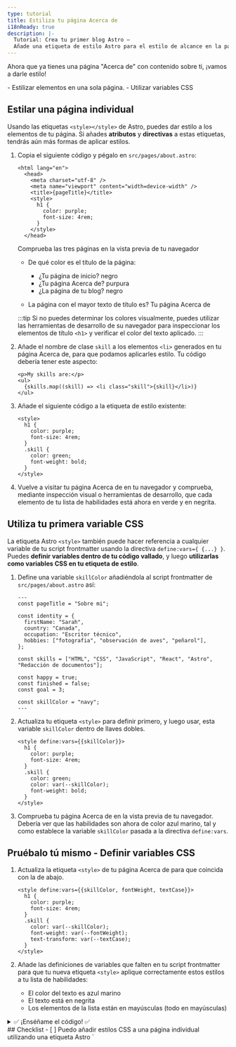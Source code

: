 ```yaml
---
type: tutorial
title: Estiliza tu página Acerca de
i18nReady: true
description: |-
  Tutorial: Crea tu primer blog Astro —
  Añade una etiqueta de estilo Astro para el estilo de alcance en la página
---
```



Ahora que ya tienes una página "Acerca de" con contenido sobre ti, ¡vamos a darle estilo!

<PreCheck>
  - Estilizar elementos en una sola página.
  - Utilizar variables CSS
</PreCheck>


## Estilar una página individual

Usando las etiquetas `<style></style>` de Astro, puedes dar estilo a los elementos de tu página. Si añades **atributos** y **directivas** a estas etiquetas, tendrás aún más formas de aplicar estilos.

1. Copia el siguiente código y pégalo en `src/pages/about.astro`:

    ```astro title="src/pages/about.astro" ins={6-11}
    <html lang="en">
      <head>
        <meta charset="utf-8" />
        <meta name="viewport" content="width=device-width" />
        <title>{pageTitle}</title>
        <style>
          h1 {
            color: purple;
            font-size: 4rem;
          }
        </style>
      </head> 

    ```

    Comprueba las tres páginas en la vista previa de tu navegador
    
    - De qué color es el título de la página:

        - ¿Tu página de inicio?  <Spoiler>negro</Spoiler>
        - ¿Tu página Acerca de? <Spoiler>purpura</Spoiler>
        - ¿La página de tu blog? <Spoiler>negro</Spoiler>

    - La página con el mayor texto de título es? <Spoiler>Tu página Acerca de</Spoiler>

    :::tip
    Si no puedes determinar los colores visualmente, puedes utilizar las herramientas de desarrollo de su navegador para inspeccionar los elementos de título `<h1>` y verificar el color del texto aplicado.
    :::

2. Añade el nombre de clase `skill` a los elementos `<li>` generados en tu página Acerca de, para que podamos aplicarles estilo. Tu código debería tener este aspecto:

    ```astro title="src/pages/about.astro" 'class="skill"'
    <p>My skills are:</p>
    <ul>
      {skills.map((skill) => <li class="skill">{skill}</li>)}
    </ul>
    ```

3. Añade el siguiente código a la etiqueta de estilo existente:

    ```astro title="src/pages/about.astro" ins={6-9}
    <style>
      h1 {
        color: purple;
        font-size: 4rem;
      }
      .skill {
        color: green;
        font-weight: bold;
      }
    </style>
    ```



  4. Vuelve a visitar tu página Acerca de en tu navegador y comprueba, mediante inspección visual o herramientas de desarrollo, que cada elemento de tu lista de habilidades está ahora en verde y en negrita.

## Utiliza tu primera variable CSS
La etiqueta Astro `<style>` también puede hacer referencia a cualquier variable de tu script frontmatter usando la directiva `define:vars={ {...} }`. Puedes **definir variables dentro de tu código vallado**, y luego **utilizarlas como variables CSS en tu etiqueta de estilo**.

1. Define una variable `skillColor` añadiéndola al script frontmatter de `src/pages/about.astro` así:

    ```astro title="src/pages/about.astro" ins={17}
    ---
    const pageTitle = "Sobre mi";

    const identity = {
      firstName: "Sarah",
      country: "Canada",
      occupation: "Escritor técnico",
      hobbies: ["fotografia", "observación de aves", "peñarol"],
    };

    const skills = ["HTML", "CSS", "JavaScript", "React", "Astro", "Redacción de documentos"];

    const happy = true;
    const finished = false;
    const goal = 3;
  
    const skillColor = "navy";
    ---
    ```

2. Actualiza tu etiqueta `<style>` para definir primero, y luego usar, esta variable `skillColor` dentro de llaves dobles.

    ```astro title="src/pages/about.astro" "define:vars={{skillColor}}" "var(--skillColor)" del={7} ins={8}
    <style define:vars={{skillColor}}> 
      h1 {
        color: purple;
        font-size: 4rem;
      }
      .skill {
        color: green;
        color: var(--skillColor);
        font-weight: bold;
      }
    </style>
    ```

3. Comprueba tu página Acerca de en la vista previa de tu navegador. Debería ver que las habilidades son ahora de color azul marino, tal y como establece la variable `skillColor` pasada a la directiva `define:vars`.

<Box icon="puzzle-piece">

## Pruébalo tú mismo - Definir variables CSS
 
 1. Actualiza la etiqueta `<style>` de tu página Acerca de para que coincida con la de abajo. 

    ```astro title="src/pages/about.astro"
    <style define:vars={{skillColor, fontWeight, textCase}}>
      h1 {
        color: purple;
        font-size: 4rem;
      }
      .skill {
        color: var(--skillColor);
        font-weight: var(--fontWeight);
        text-transform: var(--textCase);
      }
    </style>
    ```
 
 2. Añade las definiciones de variables que falten en tu script frontmatter para que tu nueva etiqueta `<style>` aplique correctamente estos estilos a tu lista de habilidades:
    - El color del texto es azul marino
    - El texto está en negrita
    - Los elementos de la lista están en mayúsculas (todo en mayúsculas)

<details>
<summary>✅ ¡Enséñame el código! ✅</summary>

```astro title="src/pages/about.astro" ins={18-19}
---
const pageTitle = "Sobre mi";

const identity = {
  firstName: "Sarah",
  country: "Canada",
  occupation: "Escritor técnico",
  hobbies: ["fotografia", "observación de aves", "peñarol"],
};

const skills = ["HTML", "CSS", "JavaScript", "React", "Astro", "Redacción de documentos"];

const happy = true;
const finished = false;
const goal = 3;

const skillColor = "navy";
const fontWeight = "bold";
const textCase = "uppercase";
---
```
</details>

</Box>



<Box icon="check-list">
## Checklist

<Checklist>
- [ ] Puedo añadir estilos CSS a una página individual utilizando una etiqueta Astro `<style>`.
- [ ] Puedo utilizar variables para dar estilo a los elementos de la página.
</Checklist>
</Box>

### Recursos
- [Comparación entre la sintaxis Astro y JSX](/es/core-concepts/astro-syntax/#diferencias-entre-astro-y-jsx)

- [Etiqueta Astro `<style>`.](/es/guides/styling/#estilando-en-astro)

- [Variables CSS en Astro](/es/guides/styling/#variables-de-css)



